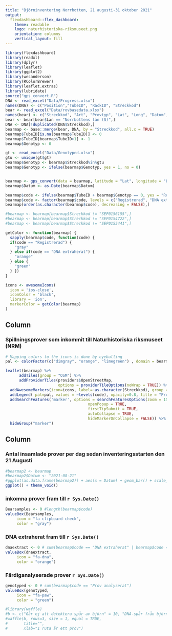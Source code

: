 ```yaml
---
title: "Björninventering Norrbotten, 21 augusti-31 oktober 2021"
output: 
  flexdashboard::flex_dashboard:
    theme: readable
    logo: naturhistoriska-riksmuseet.png
    orientation: columns
    vertical_layout: fill
---
```

  

```r
library(flexdashboard)
library(readxl)
library(dplyr)
library(leaflet)
library(ggplot2)
library(wesanderson)
library(RColorBrewer)
library(leaflet.extras)
library(lubridate)
source("gps_convert.R")
DNA <- read_excel("Data/Progress.xlsx")
names(DNA) <- c("Position","TubeID", "RackID", "Streckkod")
bear <- read_excel("Data/rovbasedata.xlsx")
names(bear) <- c("Streckkod", "Art", "Provtyp", "Lat", "Long", "Datum", "Kommunnummer", "Kommun", "Lansnummer", "Lan")
bear <- bear[bear$Lan == "Norrbottens län (S)",]
DNA <- DNA[!duplicated(DNA$Streckkod),]
bearmap <- base::merge(bear, DNA, by = "Streckkod", all.x = TRUE)
bearmap$TubeID[is.na(bearmap$TubeID)] <- 0
bearmap$TubeID[bearmap$TubeID>1] <- 1
bearmap$Genotyp <- 0

gt <- read_excel("Data/Genotyped.xlsx")
gtu <- unique(gt$gt)
bearmap$Genotyp <- bearmap$Streckkod%in%gtu
bearmap$Genotyp <- ifelse(bearmap$Genotyp, yes = 1, no = 0)


bearmap <- gps_convert(data = bearmap, latitude = "Lat", longitude = "Long")
bearmap$Datum <- as.Date(bearmap$Datum)

bearmap$code <- ifelse(bearmap$TubeID + bearmap$Genotyp == 0, yes = "Registrerad", ifelse(bearmap$TubeID + bearmap$Genotyp > 1.9, yes = "Prov analyserat", no = "DNA extraherat"))
bearmap$code <- factor(bearmap$code, levels = c("Registrerad", "DNA extraherat", "Prov analyserat"))
bearmap[order(as.character(bearmap$code), decreasing = FALSE),]

#bearmap <- bearmap[bearmap$Streckkod != "SEP0156155",]
#bearmap <- bearmap[bearmap$Streckkod != "SEP0154722",]
#bearmap <- bearmap[bearmap$Streckkod != "SEP0155441",]

```

```r
getColor <- function(bearmap) {
  sapply(bearmap$code, function(code) {
  if(code == "Registrerad") {
    "gray"
  } else if(code == "DNA extraherat") {
    "orange"
  } else {
    "green"
  } })
}

icons <- awesomeIcons(
  icon = 'ios-close',
  iconColor = 'black',
  library = 'ion',
  markerColor = getColor(bearmap)
)
```



Column {data-width=650}
-----------------------------------------------------------------------

### Spillningsprover som inkommit till Naturhistoriska riksmuseet (NRM)

```r
# Mapping colors to the icons is done by eyeballing
pal <- colorFactor(c("dimgray", "orange", "limegreen") , domain = bearmap$code, ordered = TRUE)

leaflet(bearmap) %>%
      addTiles(group = "OSM") %>%
      addProviderTiles(providers$OpenStreetMap,
                       options = providerTileOptions(noWrap = TRUE)) %>%
  addAwesomeMarkers(icon=icons, label=~as.character(Streckkod), group = "marker", clusterOptions = markerClusterOptions(), options = ) %>%
  addLegend( pal=pal, values = ~levels(code), opacity=0.8, title = "Provstatus", position = "bottomleft") %>%
  addSearchFeatures('marker', options = searchFeaturesOptions(zoom = 15,
                                    openPopup = TRUE,
                                    firstTipSubmit = TRUE,
                                    autoCollapse = TRUE,
                                    hideMarkerOnCollapse = FALSE)) %>%
  hideGroup("marker")

```

Column {data-width=350}
-----------------------------------------------------------------------

### Antal insamlade prover per dag sedan inventeringsstarten den 21 Augusti

```r
#bearmap2 <- bearmap
#bearmap2$Datum <- "2021-08-21"
#ggplot(as.data.frame(bearmap2)) + aes(x = Datum) + geom_bar() + scale_y_continuous(name = "Insamlade prover per dag")
ggplot() + theme_void()

```

### inkomna prover fram till `r Sys.Date()`

```r
Bearsamples <- 0 #length(bearmap$code)
valueBox(Bearsamples,
	 icon = "fa-clipboard-check",
	 color = "gray")
```

### DNA extraherat fram till `r Sys.Date()`

```r
dnaextract <- 0 # sum(bearmap$code == "DNA extraherat" | bearmap$code == "Prov analyserat")
valueBox(dnaextract,
	 icon = "fa-dna",
	 color = "orange")

```


### Färdiganalyserade prover `r Sys.Date()`

```r
genotyped <- 0 # sum(bearmap$code == "Prov analyserat")
valueBox(genotyped,
	 icon = "fa-paw",
	 color = "green")
```

```r
#library(waffle)
#b <- c("Går ej att detektera spår av björn" = 10, "DNA-spår från björn, men ej tillräckligt för individbestämning" = 43, "Går att individbestämma" = 30)
#waffle(b, rows=3, size = 1, equal = TRUE, 
#       title="", 
#       xlab="1 ruta är ett prov")
```